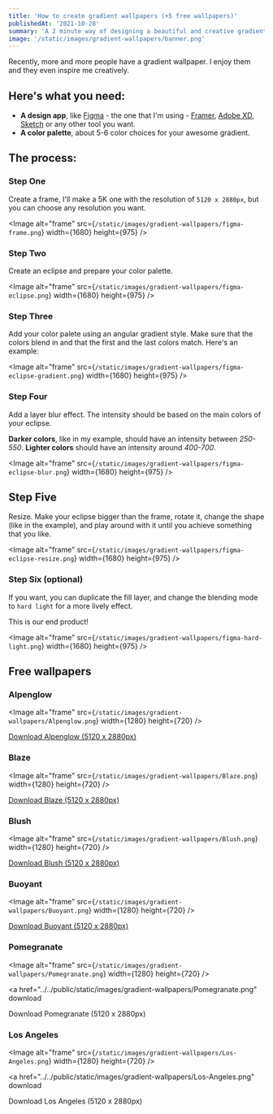 ```yaml
---
title: 'How to create gradient wallpapers (+5 free wallpapers)'
publishedAt: '2021-10-28'
summary: 'A 2 minute way of designing a beautiful and creative gradient wallpaper'
image: '/static/images/gradient-wallpapers/banner.png'
---
```


Recently, more and more people have a gradient wallpaper. I enjoy them and they even inspire me creatively.

## Here's what you need:

- **A design app**, like [Figma](https://www.figma.com) - the one that I'm using - [Framer](https://framer.com), [Adobe XD](https://www.adobe.com/products/xd.html), [Sketch](https://www.sketch.com) or any other tool you want.
- **A color palette**, about 5-6 color choices for your awesome gradient.

## The process:

### Step One

Create a frame, I'll make a 5K one with the resolution of `5120 x 2880px`, but you can choose any resolution you want.

<Image
  alt="frame"
  src={`/static/images/gradient-wallpapers/figma-frame.png`}
  width={1680}
  height={975}
/>

### Step Two

Create an eclipse and prepare your color palette.

<Image
  alt="frame"
  src={`/static/images/gradient-wallpapers/figma-eclipse.png`}
  width={1680}
  height={975}
/>

### Step Three

Add your color palete using an angular gradient style. Make sure that the colors blend in and that the first and the last colors match. Here's an example:

<Image
  alt="frame"
  src={`/static/images/gradient-wallpapers/figma-eclipse-gradient.png`}
  width={1680}
  height={975}
/>

### Step Four

Add a layer blur effect. The intensity should be based on the main colors of your eclipse.

**Darker colors**, like in my example, should have an intensity between _250-550_. **Lighter colors** should have an intensity around _400-700_.

<Image
  alt="frame"
  src={`/static/images/gradient-wallpapers/figma-eclipse-blur.png`}
  width={1680}
  height={975}
/>

## Step Five

Resize. Make your eclipse bigger than the frame, rotate it, change the shape (like in the example), and play around with it until you achieve something that you like.

<Image
  alt="frame"
  src={`/static/images/gradient-wallpapers/figma-eclipse-resize.png`}
  width={1680}
  height={975}
/>

### Step Six (optional)

If you want, you can duplicate the fill layer, and change the blending mode to `hard light` for a more lively effect.

This is our end product!

<Image
  alt="frame"
  src={`/static/images/gradient-wallpapers/figma-hard-light.png`}
  width={1680}
  height={975}
/>

## Free wallpapers

### Alpenglow

<Image
  alt="frame"
  src={`/static/images/gradient-wallpapers/Alpenglow.png`}
  width={1280}
  height={720}
/>

<a href="../../public/static/images/gradient-wallpapers/Alpenglow.png" download>
  Download Alpenglow (5120 x 2880px)
</a>

### Blaze

<Image
  alt="frame"
  src={`/static/images/gradient-wallpapers/Blaze.png`}
  width={1280}
  height={720}
/>

<a href="../../public/static/images/gradient-wallpapers/Blaze.png" download>
  Download Blaze (5120 x 2880px)
</a>

### Blush

<Image
  alt="frame"
  src={`/static/images/gradient-wallpapers/Blush.png`}
  width={1280}
  height={720}
/>

<a href="../../public/static/images/gradient-wallpapers/Blush.png" download>
  Download Blush (5120 x 2880px)
</a>

### Buoyant

<Image
  alt="frame"
  src={`/static/images/gradient-wallpapers/Buoyant.png`}
  width={1280}
  height={720}
/>

<a href="../../public/static/images/gradient-wallpapers/Buoyant.png" download>
  Download Buoyant (5120 x 2880px)
</a>

### Pomegranate

<Image
  alt="frame"
  src={`/static/images/gradient-wallpapers/Pomegranate.png`}
  width={1280}
  height={720}
/>

<a
  href="../../public/static/images/gradient-wallpapers/Pomegranate.png"
  download
>
  Download Pomegranate (5120 x 2880px)
</a>

### Los Angeles

<Image
  alt="frame"
  src={`/static/images/gradient-wallpapers/Los-Angeles.png`}
  width={1280}
  height={720}
/>

<a
  href="../../public/static/images/gradient-wallpapers/Los-Angeles.png"
  download
>
  Download Los Angeles (5120 x 2880px)
</a>
